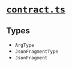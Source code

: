 # [`contract.ts`](https://github.com/HausDAO/daohaus-monorepo/blob/develop/libs/common-utilities/src/types/contract.ts)

## Types

- `ArgType`
- `JsonFragmentType`
- `JsonFragment`
